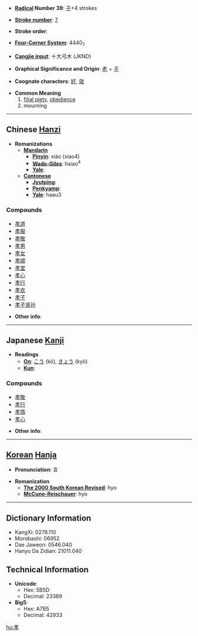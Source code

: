 * '''[[Wiktionary:Chinese radical index| Radical]] Number 39''': [[Wiktionary:Chinese radical index 子|子]]+4 strokes

* '''[[Wiktionary:Chinese total strokes index|Stroke number]]''': [[Wiktionary:Chinese total strokes index 7|7]]

* '''Stroke order''': 

* '''[[Wiktionary:Chinese four corner index|Four-Corner System]]''': 4440<sub>7</sub>

* '''[[Wiktionary:Chinese Cangjie index|Cangjie input]]''': 十大弓木 (JKND)

* '''Graphical Significance and Origin''': [[老]] + [[子]]

* '''Coognate characters''': [[好]], [[效]]

* '''Common Meaning'''
*# [[filial piety]], [[obedience]]
*# mourning


----

== Chinese [[Hanzi]] ==

* '''Romanizations'''
** '''[[Mandarin]]'''
*** '''[[Pinyin]]''': xiào (xiao4)
*** '''[[Wade-Giles]]''': hsiao<sup>4</sup>
*** '''[[Yale]]''': 
** '''[[Cantonese]]'''
*** '''[[Jyutping]]''':
*** '''[[Penkyamp]]''': 
*** '''[[Yale]]''': haau3

===Compounds===
*[[孝道]]
*[[孝服]]
*[[孝敬]]
*[[孝男]]
*[[孝女]]
*[[孝顺]]
*[[孝堂]]
*[[孝心]]
*[[孝行]]
*[[孝衣]]
*[[孝子]]
*[[孝子贤孙]]

* '''Other info''': 

----

== Japanese [[Kanji]] ==

* '''Readings'''
** '''[[On]]''': [[こう]] (kō), [[きょう]] (kyō)
** '''[[Kun]]''': 

===Compounds===
*[[孝敬]]
*[[孝行]]
*[[孝情]]
*[[孝心]]

* '''Other info''':  

----

== [[Korean]] [[Hanja]] ==

* '''Pronunciation''': 효

* '''Romanization'''
** '''[[The 2000 South Korean Revised Romanization|The 2000 South Korean Revised]]''': hyo
** '''[[McCune-Reischauer]]''': hyo

----

== Dictionary Information ==

* KangXi: 0278.110
* Morobashi: 06952
* Dae Jaweon: 0546.040
* Hanyu Da Zidian: 21011.040

== Technical Information ==

* '''Unicode''':
** Hex: 5B5D
** Decimal: 23389
* '''Big5''':
** Hex: A7B5
** Decimal: 42933

[[hu:孝]]